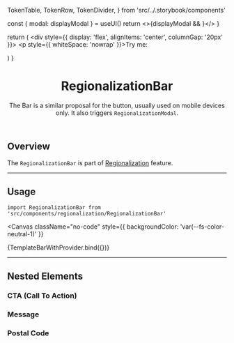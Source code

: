 

  TokenTable,
  TokenRow,
  TokenDivider,
} from 'src/../.storybook/components'

<Meta title="Features/Regionalization/RegionalizationBar" />

  const { modal: displayModal } = useUI()
  return <>{displayModal && <RegionalizationModal />}</>
}

  return (
    <UIProvider>
      <div style={{ display: 'flex', alignItems: 'center', columnGap: '20px' }}>
        <p style={{ whiteSpace: 'nowrap' }}>Try me:</p>
        <RegionalizationBar />
        <TemplateRegionalizationModal />
      </div>
    </UIProvider>
  )
}

<header>

# RegionalizationBar

The Bar is a similar proposal for the button, usually used on mobile devices only. It also triggers <code>RegionalizationModal</code>.

</header>

## Overview

The `RegionalizationBar` is part of [Regionalization](?path=/docs/features-regionalization-overview--default-button) feature.

---

## Usage

`import RegionalizationBar from 'src/components/regionalization/RegionalizationBar'`

<Canvas
  className="no-code"
  style={{ backgroundColor: 'var(--fs-color-neutral-1)' }}
>
  <Story name="Bar">{TemplateBarWithProvider.bind({})}</Story>
</Canvas>

<TokenTable>
  <TokenRow token="--fs-regionalization-bar-width" value="100%" />
  <TokenRow
    token="--fs-regionalization-bar-padding"
    value="var(--fs-spacing-0) var(--fs-spacing-3)"
  />
  <TokenDivider />
  <TokenRow
    token="--fs-regionalization-bar-text-color"
    value="var(--fs-color-text-display)"
    isColor
  />
  <TokenDivider />
  <TokenRow
    token="--fs-regionalization-bar-bkg-color"
    value="var(--fs-color-body-bkg)"
    isColor
  />
  <TokenDivider />
  <TokenRow
    token="--fs-regionalization-bar-border-bottom-width"
    value="var(--fs-border-width)"
  />
  <TokenRow
    token="--fs-regionalization-bar-border-bottom-color"
    value="var(--fs-border-color-light)"
  />
</TokenTable>

---

## Nested Elements

### CTA (Call To Action)

<TokenTable>
  <TokenRow token="--fs-regionalization-bar-cta-margin-left" value="auto" />
  <TokenRow
    token="--fs-regionalization-bar-cta-text-decoration"
    value="underline"
  />
</TokenTable>

### Message

<TokenTable>
  <TokenRow
    token="--fs-regionalization-bar-message-margin-right"
    value="auto"
  />
</TokenTable>

### Postal Code

<TokenTable>
  <TokenRow
    token="--fs-regionalization-bar-postal-code-margin-right"
    value="auto"
  />
</TokenTable>
